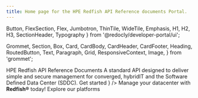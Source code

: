 ```yaml
---
title: Home page for the HPE Redfish API Reference documents Portal.
---
```



  Button,
  FlexSection,
  Flex,
  Jumbotron,
  ThinTile,
  WideTile,
  Emphasis,
  H1,
  H2,
  H3,
  SectionHeader,
  Typography
} from '@redocly/developer-portal/ui';

  Grommet,
  Section,
  Box,
  Card,
  CardBody,
  CardHeader,
  CardFooter,
  Heading,
  RoutedButton,
  Text,
  Paragraph,
  Grid,
  ResponsiveContext,
  Image,
} from 'grommet';







<NavBar location={props.location} standalone={false} />
<Grommet theme={hpe}>
  <Box
    align='start'
    justify='start'
    background={{
      dark: true,
      image: `url(${hpeElement})`,
    }}
    pad={{ vertical: 'xlarge', horizontal: 'small' }}
    height='75vh'
    style={{ minHeight: 550, maxHeight: 900 }}
  >
  <Box width="35%" margin={{left: '150px'}}>
    <Heading level='2' margin={{bottom: 'none'}} weight='bold' size='large'>
      HPE Redfish API
    </Heading>
      <Text size="xxlarge">
        Reference Documents
      </Text>
      <Text size="large" margin={{vertical: '50px'}}>
        A standard API designed to deliver simple and secure management for converged, hybridIT and the Software Defined Data Center (SDDC).
     </Text>
     <Box 
        width="140px"
     >
        <RoutedButton
          primary={true}
          path="docs"
          label={
            <Box >
              <Text size='large'>
                Get started
              </Text>
            </Box>
          }
        />
      </Box>
    </Box>
  </Box>
</Grommet>

<Grommet theme={hpe}>
  <Box align='center' pad='medium'>
    <Heading
      textAlign='center'
      style={{ fontWeight: '400' }}
      level='2'
      margin={{ vertical: 'large'}} 
    >
    Manage your datacenter with <strong>Redfish®</strong> today!
    </Heading>
    <Box
        width='1115px'
        margin={{ vertical: 'large' }}
        direction='row' wrap={true}
        justify='center'
    >
    <ResponsiveGrid
        cardType='landing'
        fill={true}
        rows={{
          small: ['auto', 'auto'],
          medium: ['auto', 'auto'],
          large: ['auto'],
          xlarge: ['auto'],
        }}
                columns={{
          small: ['auto'],
          medium: ['auto', 'auto'],
          large: ['auto', 'auto'],
          xlarge: ['auto', 'auto'],
        }}
      >
      <LandingCard
        margin='medium'
        path='docs/ilorest-userguide'
        icon={iLOrestIcon}
        titleText='HPE RESTful Interface Tool'
        bodyText='User Guide'
      />
      <LandingCard
        margin='medium'
        path='docs/ilos/'
        icon={iloIcon}
        titleText='HPE Insight Lights Out (iLOs)'
        bodyText=' HPE iLO 4 and iLO 5 Redfish API Reference Documents.'
      />
      <LandingCard
        margin='medium'
        path='docs/iloamplifierpack'
        icon={iloAmplifierPackIcon}
        titleText='iLO Amplifier Pack'
        bodyText='Use Redfish to manage the HPE iLO Amplifier Pack aggregator'
      />
      <LandingCard
        margin='medium'
        path='docs/superdome/'
        icon={superdomeIcon}
        titleText='HPE Superdome family'
        bodyText='HPE Superdome Flex and HPE Superdome 280'
      />
      <LandingCard
        margin='medium'
        path='docs/pdus/'
        icon={pduIcon}
        titleText='HPE Power Distribution Units'
        bodyText='HPE Power Distribution Units (PDUs)'
      />
      </ResponsiveGrid>
    </Box>
  </Box>
</Grommet>

<Grommet theme={hpe}>
  <Box align='center' pad='medium' background="#EFEFEF">
    <Heading
      textAlign='center'
      style={{ fontWeight: '600' }}
      level='2'
      margin={{ vertical: 'large'}}
    >
      Explore our platforms
    </Heading>
    <Box
      width='1115px'
      margin={{ bottom: 'large' }}
      direction='row'
      wrap={true}
      justify='center'
    >
      <ResponsiveGrid
        cardType='platform'
        rows={{
          small: ['auto', 'auto'],
          medium: ['auto', 'auto'],
          large: ['auto'],
          xlarge: ['auto'],
        }}
        columns={{
          small: ['auto'],
          medium: ['auto', 'auto'],
          large: ['auto', 'auto', 'auto'],
          xlarge: ['auto', 'auto', 'auto'],
        }}
      >
        <PlatformCard
          icon={hpeLogo}
          title='HPE'
          description='HPE is a global, edge-to-cloud Platform-as-a-Servicec ompany built to transform your business'
          backgroundColor='brand'
          path='https://www.hpe.com/us/en/home.html'
        />
        <PlatformCard
          icon={hpeDevLogo}
          title='HPE Dev'
          description='Find the resources you need to design and build the best possible software experiences that harness the most value from your data.'
          backgroundColor='#17EBA0'
          path="https://developer.hpe.com/"
        />
        <PlatformCard
          icon={grommetLogo}
          title='Grommet'
          description='Build responsive and accessible mobile-first projects for the web with an easy to use component library'
          backgroundColor='#7630EA'
          path="https://v2.grommet.io/"
        />
        <PlatformCard
          icon={hackShackLogo}
          title='Hack Shack'
          description='Collaborate and expand your skills.Try our technology Workshops-on-Demand, for a unique, hands-on learning experience.'
          backgroundColor='#F740FF'
          path="https://hackshack.hpedev.io/"
        />
        <PlatformCard
          icon={slackLogo}
          title='Slack'
          description='Our Slack channel to brings people together to work as one unified team.'
          backgroundColor='#FC6161'
          path="https://slack.hpedev.io/"
        />
        <PlatformCard
          icon={gitHubLogo}
          title='GitHub'
          description='GitHub is a Git repository hosting service, but it adds many of its own features. '
          backgroundColor='#444444'
          path="https://github.com/hpe-dev-incubator/hpe-dev-portal"
        />
      </ResponsiveGrid>
    </Box>
  </Box>
</Grommet>


